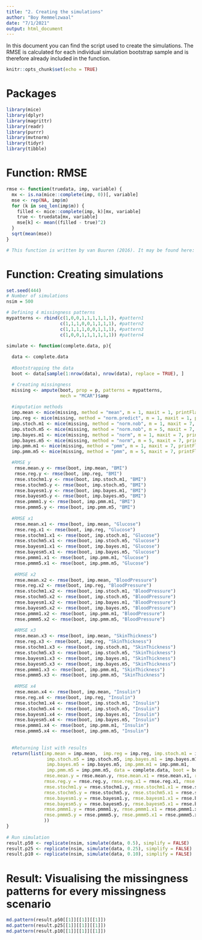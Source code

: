 ```yaml
---
title: "2. Creating the simulations"
author: "Boy Remmelzwaal"
date: "7/1/2021"
output: html_document
---
```


In this document you can find the script used to create the simulations.
The RMSE is calculated for each individual simulation bootstrap sample and is therefore already included in the function. 

```r
knitr::opts_chunk$set(echo = TRUE)
```

# Packages
```r
library(mice)
library(dplyr)
library(magrittr)
library(readr)
library(purrr)
library(mvtnorm)
library(tidyr)
library(tibble)

```



# Function: RMSE
```r

rmse <- function(truedata, imp, variable) {
  mx <- is.na(mice::complete(imp, 0))[, variable]
  mse <- rep(NA, imp$m)
  for (k in seq_len(imp$m)) {
    filled <- mice::complete(imp, k)[mx, variable]
    true <- truedata[mx, variable]
    mse[k] <- mean((filled - true)^2)
  }
  sqrt(mean(mse))
}

# This function is written by van Buuren (2016). It may be found here: https://stefvanbuuren.name/fimd/sec-true.html
```


# Function: Creating simulations 
```r
set.seed(444)
# Number of simulations
nsim = 500

# Defining 4 missingness patterns
mypatterns <- rbind(c(1,0,0,1,1,1,1,1,1), #pattern1
                    c(1,1,1,0,0,1,1,1,1), #pattern2
                    c(1,1,1,1,0,0,1,1,1), #pattern3
                    c(1,0,0,1,1,1,1,1,1)) #pattern4

simulate <- function(complete.data, p){
  
  data <- complete.data
  
  #Bootstrapping the data
  boot <- data[sample(1:nrow(data), nrow(data), replace = TRUE), ]

  # Creating missingness
  missing <- ampute(boot, prop = p, patterns = mypatterns,
                    mech = "MCAR")$amp
  
  #imputation methods
  imp.mean <- mice(missing, method = "mean", m = 1, maxit = 1, printFlag = FALSE)
  imp.reg <- mice(missing, method = "norm.predict", m = 1, maxit = 1, printFlag = FALSE)
  imp.stoch.m1 <- mice(missing, method = "norm.nob", m = 1, maxit = 7, printFlag = FALSE)
  imp.stoch.m5 <- mice(missing, method = "norm.nob", m = 5, maxit = 7, printFlag = FALSE)
  imp.bayes.m1 <- mice(missing, method = "norm", m = 1, maxit = 7, printFlag = FALSE)
  imp.bayes.m5 <- mice(missing, method = "norm", m = 5, maxit = 7, printFlag = FALSE)
  imp.pmm.m1 <- mice(missing, method = "pmm", m = 1, maxit = 7, printFlag = FALSE)
  imp.pmm.m5 <- mice(missing, method = "pmm", m = 5, maxit = 7, printFlag = FALSE)

  #RMSE y 
   rmse.mean.y <- rmse(boot, imp.mean, "BMI")
   rmse.reg.y <- rmse(boot, imp.reg, "BMI")
   rmse.stochm1.y <- rmse(boot, imp.stoch.m1, "BMI")
   rmse.stochm5.y <- rmse(boot, imp.stoch.m5, "BMI")
   rmse.bayesm1.y <- rmse(boot, imp.bayes.m1, "BMI")
   rmse.bayesm5.y <- rmse(boot, imp.bayes.m5, "BMI")
   rmse.pmmm1.y <- rmse(boot, imp.pmm.m1, "BMI")
   rmse.pmmm5.y <- rmse(boot, imp.pmm.m5, "BMI")
  
  #RMSE x1 
   rmse.mean.x1 <- rmse(boot, imp.mean, "Glucose")
   rmse.reg.x1 <- rmse(boot, imp.reg, "Glucose")
   rmse.stochm1.x1 <- rmse(boot, imp.stoch.m1, "Glucose")
   rmse.stochm5.x1 <- rmse(boot, imp.stoch.m5, "Glucose")
   rmse.bayesm1.x1 <- rmse(boot, imp.bayes.m1, "Glucose")
   rmse.bayesm5.x1 <- rmse(boot, imp.bayes.m5, "Glucose")
   rmse.pmmm1.x1 <- rmse(boot, imp.pmm.m1, "Glucose")
   rmse.pmmm5.x1 <- rmse(boot, imp.pmm.m5, "Glucose")
   
   #RMSE x2
   rmse.mean.x2 <- rmse(boot, imp.mean, "BloodPressure")
   rmse.reg.x2 <- rmse(boot, imp.reg, "BloodPressure")
   rmse.stochm1.x2 <- rmse(boot, imp.stoch.m1, "BloodPressure")
   rmse.stochm5.x2 <- rmse(boot, imp.stoch.m5, "BloodPressure")
   rmse.bayesm1.x2 <- rmse(boot, imp.bayes.m1, "BloodPressure")
   rmse.bayesm5.x2 <- rmse(boot, imp.bayes.m5, "BloodPressure")
   rmse.pmmm1.x2 <- rmse(boot, imp.pmm.m1, "BloodPressure")
   rmse.pmmm5.x2 <- rmse(boot, imp.pmm.m5, "BloodPressure")
   
   #RMSE x3
   rmse.mean.x3 <- rmse(boot, imp.mean, "SkinThickness")
   rmse.reg.x3 <- rmse(boot, imp.reg, "SkinThickness")
   rmse.stochm1.x3 <- rmse(boot, imp.stoch.m1, "SkinThickness")
   rmse.stochm5.x3 <- rmse(boot, imp.stoch.m5, "SkinThickness")
   rmse.bayesm1.x3 <- rmse(boot, imp.bayes.m1, "SkinThickness")
   rmse.bayesm5.x3 <- rmse(boot, imp.bayes.m5, "SkinThickness")
   rmse.pmmm1.x3 <- rmse(boot, imp.pmm.m1, "SkinThickness")
   rmse.pmmm5.x3 <- rmse(boot, imp.pmm.m5, "SkinThickness")
   
   #RMSE x4
   rmse.mean.x4 <- rmse(boot, imp.mean, "Insulin")
   rmse.reg.x4 <- rmse(boot, imp.reg, "Insulin")
   rmse.stochm1.x4 <- rmse(boot, imp.stoch.m1, "Insulin")
   rmse.stochm5.x4 <- rmse(boot, imp.stoch.m5, "Insulin")
   rmse.bayesm1.x4 <- rmse(boot, imp.bayes.m1, "Insulin")
   rmse.bayesm5.x4 <- rmse(boot, imp.bayes.m5, "Insulin")
   rmse.pmmm1.x4 <- rmse(boot, imp.pmm.m1, "Insulin")
   rmse.pmmm5.x4 <- rmse(boot, imp.pmm.m5, "Insulin")
   
 
  #Returning list with results
  return(list(imp.mean = imp.mean,  imp.reg = imp.reg, imp.stoch.m1 = imp.stoch.m1,
               imp.stoch.m5 = imp.stoch.m5, imp.bayes.m1 = imp.bayes.m1,
               imp.bayes.m5 = imp.bayes.m5, imp.pmm.m1 = imp.pmm.m1,
               imp.pmm.m5 = imp.pmm.m5, data = complete.data, boot = boot,
              rmse.mean.y = rmse.mean.y, rmse.mean.x1 = rmse.mean.x1, rmse.mean.x2 = rmse.mean.x2, rmse.mean.x3 = rmse.mean.x3, rmse.mean.x4 = rmse.mean.x4,
              rmse.reg.y = rmse.reg.y, rmse.reg.x1 = rmse.reg.x1, rmse.reg.x2 = rmse.reg.x2, rmse.reg.x3 = rmse.reg.x3, rmse.reg.x4 = rmse.reg.x4,
              rmse.stochm1.y = rmse.stochm1.y, rmse.stochm1.x1 = rmse.stochm1.x1, rmse.stochm1.x2 = rmse.stochm1.x2, rmse.stochm1.x3 = rmse.stochm1.x3, rmse.stochm1.x4 = rmse.stochm1.x4,
              rmse.stochm5.y = rmse.stochm5.y, rmse.stochm5.x1 = rmse.stochm5.x1, rmse.stochm5.x2 = rmse.stochm5.x2, rmse.stochm5.x3 = rmse.stochm5.x3, rmse.stochm5.x4 = rmse.stochm5.x4,
              rmse.bayesm1.y = rmse.bayesm1.y, rmse.bayesm1.x1 = rmse.bayesm1.x1, rmse.bayesm1.x2 = rmse.bayesm1.x2, rmse.bayesm1.x3 = rmse.bayesm1.x3, rmse.bayesm1.x4 = rmse.bayesm1.x4,
              rmse.bayesm5.y = rmse.bayesm5.y, rmse.bayesm5.x1 = rmse.bayesm5.x1, rmse.bayesm5.x2 = rmse.bayesm5.x2, rmse.bayesm5.x3 = rmse.bayesm5.x3, rmse.bayesm5.x4 = rmse.bayesm5.x4,
              rmse.pmmm1.y = rmse.pmmm1.y, rmse.pmmm1.x1 = rmse.pmmm1.x1, rmse.pmmm1.x2 = rmse.pmmm1.x2, rmse.pmmm1.x3 = rmse.pmmm1.x3, rmse.pmmm1.x4 = rmse.pmmm1.x4,
              rmse.pmmm5.y = rmse.pmmm5.y, rmse.pmmm5.x1 = rmse.pmmm5.x1, rmse.pmmm5.x2 = rmse.pmmm5.x2, rmse.pmmm5.x3 = rmse.pmmm5.x3, rmse.pmmm5.x4 = rmse.pmmm5.x4
              )) 
}
  
# Run simulation
result.p50 <- replicate(nsim, simulate(data, 0.5), simplify = FALSE)
result.p25 <- replicate(nsim, simulate(data, 0.25), simplify = FALSE)
result.p10 <- replicate(nsim, simulate(data, 0.10), simplify = FALSE)

```

# Result: Visualising the missingness patterns for every missingness scenario
```r
md.pattern(result.p50[[1]][[1]][[1]])
md.pattern(result.p25[[1]][[1]][[1]])
md.pattern(result.p10[[1]][[1]][[1]])

```


